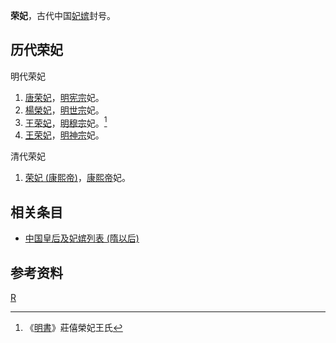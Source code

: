 '''荣妃'''，古代中国[[妃嫔|妃嫔]]封号。

== 历代荣妃 ==
明代荣妃
#[[唐荣妃|唐荣妃]]，[[明宪宗|明宪宗]]妃。
#[[楊榮妃_(明世宗)|楊榮妃]]，[[明世宗|明世宗]]妃。
#[[王荣妃_(明穆宗)|王荣妃]]，[[明穆宗|明穆宗]]妃。<ref>《[[明書|明書]]》莊僖榮妃王氏</ref>
#[[王榮妃_(明神宗)|王荣妃]]，[[明神宗|明神宗]]妃。
清代荣妃
#[[荣妃_(康熙帝)|荣妃 (康熙帝)]]，[[康熙帝|康熙帝]]妃。

== 相关条目 ==

*[[中国皇后及妃嫔列表_(隋以后)|中国皇后及妃嫔列表 (隋以后)]]

== 参考资料 ==

{{Reflist|2}}

[[Category:中国妃的位号|R]]
